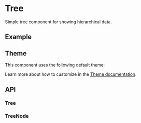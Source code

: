 
<Meta title="Docs/Components/Layout/Tree" />

# Tree
Simple tree component for showing hierarchical data.

## Example
<Canvas sourceState="shown" of={TreeStories.Simple} />

## Theme
This component uses the following default theme:

<ThemeRender theme={treeTheme} />

Learn more about how to customize in the [Theme documentation](?path=/docs/docs-theme-getting-started--docs).

## API
### Tree
<ArgTypes of={Tree} />

### TreeNode
<ArgTypes of={TreeNode} />

